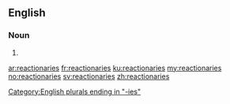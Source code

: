 ==English==

===Noun===
{{head|en|plural}}

# {{plural of|reactionary|lang=en}}

[[Category:English plurals ending in "-ies"]]

[[ar:reactionaries]]
[[fr:reactionaries]]
[[ku:reactionaries]]
[[my:reactionaries]]
[[no:reactionaries]]
[[sv:reactionaries]]
[[zh:reactionaries]]